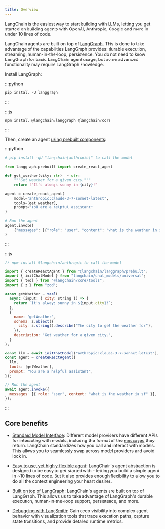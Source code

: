 ```yaml
---
title: Overview
---
```



<AlphaCallout />


LangChain is the easiest way to start building with LLMs, letting you get started on building agents with OpenAI, Anthropic, Google and more in under 10 lines of code.

LangChain agents are built on top of [LangGraph](/oss/langgraph/overview). This is done to take advantage of the capabilities LangGraph provides: durable execution, streaming, human-in-the-loop, persistence. You do not need to know LangGraph for basic LangChain agent usage, but some advanced functionality may require LangGraph knowledge.

Install LangGraph:

:::python
```python
pip install -U langgraph
```
:::

:::js
```js
npm install @langchain/langgraph @langchain/core
```
:::

Then, create an agent [using prebuilt components](/oss/langgraph/prebuilts):

:::python
```python
# pip install -qU "langchain[anthropic]" to call the model

from langgraph.prebuilt import create_react_agent

def get_weather(city: str) -> str:
    """Get weather for a given city."""
    return f"It's always sunny in {city}!"

agent = create_react_agent(
    model="anthropic:claude-3-7-sonnet-latest",
    tools=[get_weather],
    prompt="You are a helpful assistant"
)

# Run the agent
agent.invoke(
    {"messages": [{"role": "user", "content": "what is the weather in sf"}]}
)
```
:::

:::js
```js
// npm install @langchain/anthropic to call the model

import { createReactAgent } from "@langchain/langgraph/prebuilt";
import { initChatModel } from "langchain/chat_models/universal";
import { tool } from "@langchain/core/tools";
import { z } from "zod";

const getWeather = tool( 
  async (input: { city: string }) => {
    return `It's always sunny in ${input.city}!`;
  },
  {
    name: "getWeather",
    schema: z.object({
      city: z.string().describe("The city to get the weather for"),
    }),
    description: "Get weather for a given city.",
  }
);

const llm = await initChatModel("anthropic:claude-3-7-sonnet-latest"); 
const agent = createReactAgent({
  llm,
  tools: [getWeather], 
  prompt: "You are a helpful assistant", 
});

// Run the agent
await agent.invoke({
  messages: [{ role: "user", content: "what is the weather in sf" }],
});

```
:::


## Core benefits

* [Standard Model Interface](/langchain/models): Different model providers have different APIs for interacting with models, including the format of the [messages](/langchain/messages) they return. LangChain standardizes how you call and interact with models. This allows you to seamlessly swap across model providers and avoid lock in.

* [Easy to use, yet highly flexible agent](/langchain/agents): LangChain's agent abstraction is designed to be easy to get started with - letting you build a simple agent in ~10 lines of code. But it also provides enough flexibility to allow you to do all the context engineering your heart desires.

* [Built on top of LangGraph](/oss/langgraph/overview): LangChain's agents are built on top of LangGraph. This allows us to take advantage of LangGraph's durable execution, human-in-the-loop support, persistence, and more.

* [Debugging with LangSmith](/langsmith/overview): Gain deep visibility into complex agent behavior with visualization tools that trace execution paths, capture state transitions, and provide detailed runtime metrics.